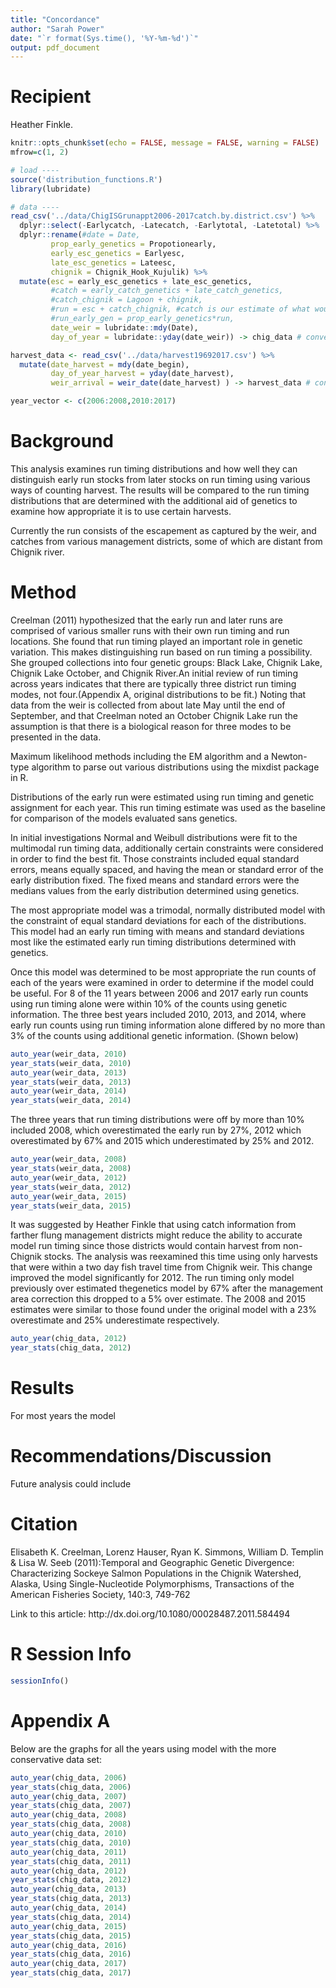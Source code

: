 ```yaml
---
title: "Concordance"
author: "Sarah Power"
date: "`r format(Sys.time(), '%Y-%m-%d')`"
output: pdf_document
---
```


# Recipient
Heather Finkle.

```r
knitr::opts_chunk$set(echo = FALSE, message = FALSE, warning = FALSE)
mfrow=c(1, 2) 
```
```r
# load ----
source('distribution_functions.R')
library(lubridate)

# data ----
read_csv('../data/ChigISGrunappt2006-2017catch.by.district.csv') %>% 
  dplyr::select(-Earlycatch, -Latecatch, -Earlytotal, -Latetotal) %>%
  dplyr::rename(#date = Date,
         prop_early_genetics = Propotionearly, 
         early_esc_genetics = Earlyesc, 
         late_esc_genetics = Lateesc,
         chignik = Chignik_Hook_Kujulik) %>%
  mutate(esc = early_esc_genetics + late_esc_genetics,
         #catch = early_catch_genetics + late_catch_genetics,
         #catch_chignik = Lagoon + chignik,
         #run = esc + catch_chignik, #catch is our estimate of what would have occured at the wier had there been no fishing, based on migration timing studies.
         #run_early_gen = prop_early_genetics*run,
         date_weir = lubridate::mdy(Date),
         day_of_year = lubridate::yday(date_weir)) -> chig_data # convert the Date to its numeric equivalent

harvest_data <- read_csv('../data/harvest19692017.csv') %>% 
  mutate(date_harvest = mdy(date_begin),
         day_of_year_harvest = yday(date_harvest),
         weir_arrival = weir_date(date_harvest) ) -> harvest_data # convert the Date to its numeric equivalent

year_vector <- c(2006:2008,2010:2017)
```

# Background



This analysis examines run timing distributions and how well they can distinguish early run stocks from later stocks on run timing using various ways of counting harvest. The results will be compared to the run timing distributions that are determined with the additional aid of genetics to examine how appropriate it is to use certain harvests.

Currently the run consists of the escapement as captured by the weir, and catches from various management districts, some of which are distant from Chignik river.  

# Method

Creelman (2011) hypothesized that the early run and later runs are comprised of various smaller runs with their own run timing and run locations. She found that run timing played an important role in genetic variation. This makes distinguishing run based on run timing a possibility. She grouped collections into four genetic groups: Black Lake, Chignik Lake, Chignik Lake October, and Chignik River.An initial review of run timing across years indicates that there are typically three district run timing modes, not four.(Appendix A, original distributions to be fit.) Noting that data from the weir is collected from about late May until the end of September, and that Creelman noted an October Chignik Lake run the assumption is that there is a biological reason for three modes to be presented in the data.

Maximum likelihood methods including the EM algorithm and a Newton-type algorithm to parse out various distributions using the mixdist package in R. 

Distributions of the early run were estimated using run timing and genetic assignment for each year. This run timing estimate was used as the baseline for comparison of the models evaluated sans genetics.

In initial investigations Normal and Weibull distributions were fit to the multimodal run timing data, additionally certain constraints were considered in order to find the best fit. Those constraints included equal standard errors, means equally spaced, and having the mean or standard error of the early distribution fixed. The fixed means and standard errors were the medians values from the early distribution determined using genetics.

The most appropriate model was a trimodal, normally distributed model with the constraint of equal standard deviations for each of the distributions. This model had an early run timing with means and standard deviations most like the estimated early run timing distributions determined with genetics.

Once this model was determined to be most appropriate the run counts of each of the years were examined in order to determine if the model could be useful. For 8 of the 11 years between 2006 and 2017 early run counts using run timing alone were within 10% of the counts using genetic information. The three best years included 2010, 2013, and 2014, where early run counts using run timing information alone differed by no more than 3% of the counts using additional genetic information. (Shown below) 


```r
auto_year(weir_data, 2010)
year_stats(weir_data, 2010)
auto_year(weir_data, 2013)
year_stats(weir_data, 2013)
auto_year(weir_data, 2014)
year_stats(weir_data, 2014)

```

\pagebreak 
The three years that run timing distributions were off by more than 10% included 2008, which overestimated the early run by 27%, 2012 which overestimated by 67% and 2015 which underestimated by 25% and 2012.


```r
auto_year(weir_data, 2008)
year_stats(weir_data, 2008)
auto_year(weir_data, 2012)
year_stats(weir_data, 2012)
auto_year(weir_data, 2015)
year_stats(weir_data, 2015)

```
\pagebreak

It was suggested by Heather Finkle that using catch information from farther flung management districts might reduce the ability to accurate model run timing since those districts would contain harvest from non-Chignik stocks. The analysis was reexamined this time using only harvests that were within a two day fish travel time from Chignik weir. This change improved the model significantly for 2012. The run timing only model previously over estimated thegenetics model by 67% after the management area correction this dropped to a 5% over estimate. The 2008 and 2015 estimates were similar to those found under the original model with a 23% overestimate and 25% underestimate respectively.

\pagebreak

```r
auto_year(chig_data, 2012)
year_stats(chig_data, 2012)
```

# Results

For most years the model 

# Recommendations/Discussion

Future analysis could include 

# Citation

Elisabeth K. Creelman, Lorenz Hauser, Ryan K. Simmons, William D. Templin & Lisa W. Seeb (2011):Temporal and Geographic Genetic Divergence: Characterizing Sockeye Salmon Populations in the Chignik Watershed, Alaska,
Using Single-Nucleotide Polymorphisms, Transactions of the American Fisheries Society, 140:3, 749-762

Link to this article: http://dx.doi.org/10.1080/00028487.2011.584494

\pagebreak

# R Session Info
```r
sessionInfo()
```

\pagebreak

# Appendix A
Below are the graphs for all the years using model with the more conservative data set:

```r
auto_year(chig_data, 2006)
year_stats(chig_data, 2006)
auto_year(chig_data, 2007)
year_stats(chig_data, 2007)
auto_year(chig_data, 2008)
year_stats(chig_data, 2008)
auto_year(chig_data, 2010)
year_stats(chig_data, 2010)
auto_year(chig_data, 2011)
year_stats(chig_data, 2011)
auto_year(chig_data, 2012)
year_stats(chig_data, 2012)
auto_year(chig_data, 2013)
year_stats(chig_data, 2013)
auto_year(chig_data, 2014)
year_stats(chig_data, 2014)
auto_year(chig_data, 2015)
year_stats(chig_data, 2015)
auto_year(chig_data, 2016)
year_stats(chig_data, 2016)
auto_year(chig_data, 2017)
year_stats(chig_data, 2017)

```